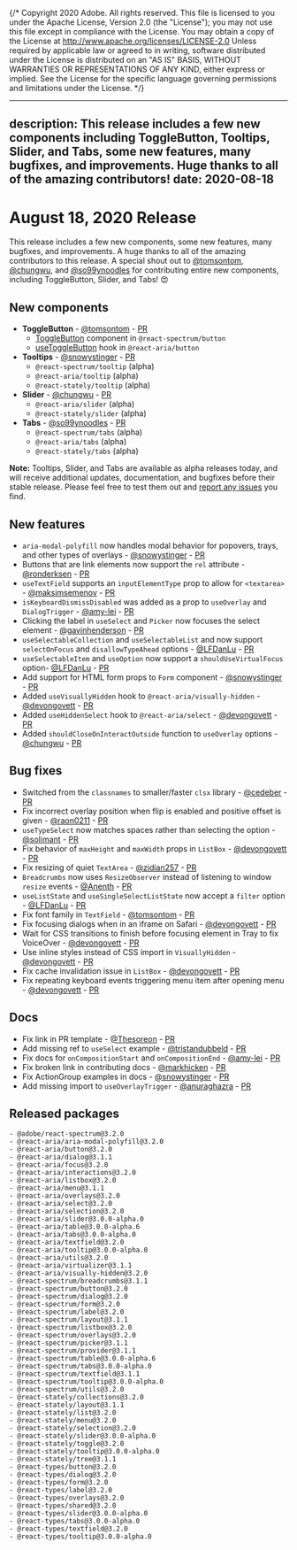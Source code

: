 {/* Copyright 2020 Adobe. All rights reserved.
This file is licensed to you under the Apache License, Version 2.0 (the "License");
you may not use this file except in compliance with the License. You may obtain a copy
of the License at http://www.apache.org/licenses/LICENSE-2.0
Unless required by applicable law or agreed to in writing, software distributed under
the License is distributed on an "AS IS" BASIS, WITHOUT WARRANTIES OR REPRESENTATIONS
OF ANY KIND, either express or implied. See the License for the specific language
governing permissions and limitations under the License. */}


---
description: This release includes a few new components including ToggleButton, Tooltips, Slider, and Tabs, some new features, many bugfixes, and improvements. Huge thanks to all of the amazing contributors!
date: 2020-08-18
---

# August 18, 2020 Release

This release includes a few new components, some new features, many bugfixes, and improvements. A huge thanks to all of the amazing
contributors to this release. A special shout out to [@tomsontom](https://github.com/tomsontom),
[@chungwu](https://github.com/chungwu), and [@so99ynoodles](https://github.com/so99ynoodles) for contributing entire new components,
including ToggleButton, Slider, and Tabs! 😍

## New components

- **ToggleButton** - [@tomsontom](https://github.com/tomsontom) - [PR](https://github.com/adobe/react-spectrum/pull/916)
    - [ToggleButton](../../react-spectrum/ToggleButton.html) component in `@react-spectrum/button`
    - [useToggleButton](../../react-aria/useToggleButton.html) hook in `@react-aria/button`
- **Tooltips** - [@snowystinger](https://github.com/snowystinger) - [PR](https://github.com/adobe/react-spectrum/pull/843)
    - `@react-spectrum/tooltip` (alpha)
    - `@react-aria/tooltip` (alpha)
    - `@react-stately/tooltip` (alpha)
- **Slider** - [@chungwu](https://github.com/chungwu) - [PR](https://github.com/adobe/react-spectrum/pull/809)
    - `@react-aria/slider` (alpha)
    - `@react-stately/slider` (alpha)
- **Tabs** - [@so99ynoodles](https://github.com/so99ynoodles) - [PR](https://github.com/adobe/react-spectrum/pull/837)
    - `@react-spectrum/tabs` (alpha)
    - `@react-aria/tabs` (alpha)
    - `@react-stately/tabs` (alpha)

**Note:** Tooltips, Slider, and Tabs are available as alpha releases today, and will receive additional updates, documentation, and bugfixes before their stable release. Please feel free to test them out and [report any issues](https://github.com/adobe/react-spectrum/issues) you find.

## New features

- `aria-modal-polyfill` now handles modal behavior for popovers, trays, and other types of overlays - [@snowystinger](https://github.com/snowystinger) - [PR](https://github.com/adobe/react-spectrum/pull/806)
- Buttons that are link elements now support the `rel` attribute - [@ronderksen](https://github.com/ronderksen) - [PR](https://github.com/adobe/react-spectrum/pull/836)
- `useTextField` supports an `inputElementType` prop to allow for `<textarea>` - [@maksimsemenov](https://github.com/adobe/react-spectrum/pull/831) - [PR](https://github.com/adobe/react-spectrum/pull/831)
- `isKeyboardDismissDisabled` was added as a prop to `useOverlay` and `DialogTrigger` - [@amy-lei](https://github.com/amy-lei) - [PR](https://github.com/adobe/react-spectrum/pull/901)
- Clicking the label in `useSelect` and `Picker` now focuses the select element - [@gavinhenderson](https://github.com/gavinhenderson) - [PR](https://github.com/adobe/react-spectrum/pull/860)
- `useSelectableCollection` and `useSelectableList` and now support `selectOnFocus` and `disallowTypeAhead` options - [@LFDanLu](https://github.com/LFDanLu) - [PR](https://github.com/adobe/react-spectrum/pull/421)
- `useSelectableItem` and `useOption` now support a `shouldUseVirtualFocus` option- [@LFDanLu](https://github.com/LFDanLu) - [PR](https://github.com/adobe/react-spectrum/pull/421)
- Add support for HTML form props to `Form` component - [@snowystinger](https://github.com/snowystinger) - [PR](https://github.com/adobe/react-spectrum/pull/589)
- Added `useVisuallyHidden` hook to `@react-aria/visually-hidden` - [@devongovett](https://github.com/devongovett) - [PR](https://github.com/adobe/react-spectrum/pull/917)
- Added `useHiddenSelect` hook to `@react-aria/select` - [@devongovett](https://github.com/devongovett) - [PR](https://github.com/adobe/react-spectrum/pull/917)
- Added `shouldCloseOnInteractOutside` function to `useOverlay` options - [@chungwu](https://github.com/chungwu) - [PR](https://github.com/adobe/react-spectrum/pull/913)

## Bug fixes

- Switched from the `classnames` to smaller/faster `clsx` library - [@cedeber](https://github.com/cedeber) - [PR](https://github.com/adobe/react-spectrum/pull/859)
- Fix incorrect overlay position when flip is enabled and positive offset is given - [@raon0211](https://github.com/raon0211) - [PR](https://github.com/adobe/react-spectrum/pull/845)
- `useTypeSelect` now matches spaces rather than selecting the option - [@solimant](https://github.com/solimant) - [PR](https://github.com/adobe/react-spectrum/pull/869)
- Fix behavior of `maxHeight` and `maxWidth` props in `ListBox` - [@devongovett](https://github.com/devongovett) - [PR](https://github.com/adobe/react-spectrum/pull/903)
- Fix resizing of quiet `TextArea` - [@zidian257](https://github.com/zidian257) - [PR](https://github.com/adobe/react-spectrum/pull/890)
- `Breadcrumbs` now uses `ResizeObserver` instead of listening to window `resize` events - [@Anenth](https://github.com/Anenth) - [PR](https://github.com/adobe/react-spectrum/pull/793)
- `useListState` and `useSingleSelectListState` now accept a `filter` option - [@LFDanLu](https://github.com/LFDanLu) - [PR](https://github.com/adobe/react-spectrum/pull/421)
- Fix font family in `TextField` - [@tomsontom](https://github.com/tomsontom) - [PR](https://github.com/adobe/react-spectrum/pull/887)
- Fix focusing dialogs when in an iframe on Safari - [@devongovett](https://github.com/devongovett) - [PR](https://github.com/adobe/react-spectrum/pull/897)
- Wait for CSS transitions to finish before focusing element in Tray to fix VoiceOver - [@devongovett](https://github.com/devongovett) - [PR](https://github.com/adobe/react-spectrum/pull/893)
- Use inline styles instead of CSS import in `VisuallyHidden` - [@devongovett](https://github.com/devongovett) - [PR](https://github.com/adobe/react-spectrum/pull/911)
- Fix cache invalidation issue in `ListBox` - [@devongovett](https://github.com/devongovett) - [PR](https://github.com/adobe/react-spectrum/pull/935)
- Fix repeating keyboard events triggering menu item after opening menu - [@devongovett](https://github.com/devongovett) - [PR](https://github.com/adobe/react-spectrum/pull/934)

## Docs

- Fix link in PR template - [@Thesoreon](https://github.com/Thesoreon) - [PR](https://github.com/adobe/react-spectrum/pull/920)
- Add missing ref to `useSelect` example - [@tristandubbeld](https://github.com/tristandubbeld) - [PR](https://github.com/adobe/react-spectrum/pull/871)
- Fix docs for `onCompositionStart` and `onCompositionEnd` - [@amy-lei](https://github.com/amy-lei) - [PR](https://github.com/adobe/react-spectrum/pull/909)
- Fix broken link in contributing docs - [@markhicken](https://github.com/markhicken) - [PR](https://github.com/adobe/react-spectrum/pull/838)
- Fix ActionGroup examples in docs - [@snowystinger](https://github.com/snowystinger) - [PR](https://github.com/adobe/react-spectrum/pull/886)
- Add missing import to `useOverlayTrigger`  - [@anuraghazra](https://github.com/anuraghazra) - [PR](https://github.com/adobe/react-spectrum/pull/921)

## Released packages

```
- @adobe/react-spectrum@3.2.0
- @react-aria/aria-modal-polyfill@3.2.0
- @react-aria/button@3.2.0
- @react-aria/dialog@3.1.1
- @react-aria/focus@3.2.0
- @react-aria/interactions@3.2.0
- @react-aria/listbox@3.2.0
- @react-aria/menu@3.1.1
- @react-aria/overlays@3.2.0
- @react-aria/select@3.2.0
- @react-aria/selection@3.2.0
- @react-aria/slider@3.0.0-alpha.0
- @react-aria/table@3.0.0-alpha.6
- @react-aria/tabs@3.0.0-alpha.0
- @react-aria/textfield@3.2.0
- @react-aria/tooltip@3.0.0-alpha.0
- @react-aria/utils@3.2.0
- @react-aria/virtualizer@3.1.1
- @react-aria/visually-hidden@3.2.0
- @react-spectrum/breadcrumbs@3.1.1
- @react-spectrum/button@3.2.0
- @react-spectrum/dialog@3.2.0
- @react-spectrum/form@3.2.0
- @react-spectrum/label@3.2.0
- @react-spectrum/layout@3.1.1
- @react-spectrum/listbox@3.2.0
- @react-spectrum/overlays@3.2.0
- @react-spectrum/picker@3.1.1
- @react-spectrum/provider@3.1.1
- @react-spectrum/table@3.0.0-alpha.6
- @react-spectrum/tabs@3.0.0-alpha.0
- @react-spectrum/textfield@3.1.1
- @react-spectrum/tooltip@3.0.0-alpha.0
- @react-spectrum/utils@3.2.0
- @react-stately/collections@3.2.0
- @react-stately/layout@3.1.1
- @react-stately/list@3.2.0
- @react-stately/menu@3.2.0
- @react-stately/selection@3.2.0
- @react-stately/slider@3.0.0-alpha.0
- @react-stately/toggle@3.2.0
- @react-stately/tooltip@3.0.0-alpha.0
- @react-stately/tree@3.1.1
- @react-types/button@3.2.0
- @react-types/dialog@3.2.0
- @react-types/form@3.2.0
- @react-types/label@3.2.0
- @react-types/overlays@3.2.0
- @react-types/shared@3.2.0
- @react-types/slider@3.0.0-alpha.0
- @react-types/tabs@3.0.0-alpha.0
- @react-types/textfield@3.2.0
- @react-types/tooltip@3.0.0-alpha.0
```
